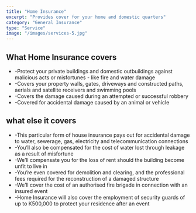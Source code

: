 ---
title: "Home Insurance"
excerpt: "Provides cover for your home and domestic quarters"
category: "General Insurance"
type: "Service"
image: "/images/services-5.jpg"
---

## What Home Insurance covers ##

-    -Protect your private buildings and domestic outbuildings against malicious acts or misfortunes - like fire and water damage
-    -Covers your property walls, gates, driveways and constructed paths, aerials and satellite receivers and swimming pools
-    -Covers the damage caused during an attempted or successful robbery
-    -Covered for accidental damage caused by an animal or vehicle

## what else it covers ##

-    -This particular form of house insurance pays out for accidental damage to water, sewerage, gas, electricity and telecommunication connections
-    -You’ll also be compensated for the cost of water lost through leakage as a result of misfortune
-    -We’ll compensate you for the loss of rent should the building become unfit to live in
-    -You’re even covered for demolition and clearing, and the professional fees required for the reconstruction of a damaged structure
-    -We’ll cover the cost of an authorised fire brigade in connection with an insured event
-    -Home Insurance will also cover the employment of security guards of up to K500,000 to protect your residence after an event 

